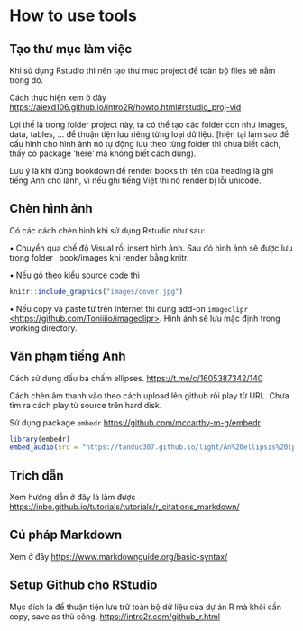 # How to use tools

## Tạo thư mục làm việc

Khi sử dụng Rstudio thì nên tạo thư mục project để toàn bộ files sẽ nằm trong đó.

Cách thực hiện xem ở đây <https://alexd106.github.io/intro2R/howto.html#rstudio_proj-vid>

Lợi thế là trong folder project này, ta có thể tạo các folder con như images, data, tables, ... để thuận tiện lưu riêng từng loại dữ liệu. [hiện tại làm sao để cấu hình cho hình ảnh nó tự động lưu theo từng folder thì chưa biết cách, thấy có package 'here' mà không biết cách dùng).

Lưu ý là khi dùng bookdown để render books thì tên của heading là ghi tiếng Anh cho lành, vì nếu ghi tiếng Việt thì nó render bị lỗi unicode.

## Chèn hình ảnh

Có các cách chèn hình khi sử dụng Rstudio như sau:

• Chuyển qua chế độ Visual rồi insert hình ảnh. Sau đó hình ảnh sẽ được lưu trong folder \_book/images khi render bằng knitr.

• Nếu gõ theo kiểu source code thì

```r
knitr::include_graphics("images/cover.jpg")
```

• Nếu copy và paste từ trên Internet thì dùng add-on `imageclipr` [<https://github.com/Toniiiio/imageclipr>](https://github.com/Toniiiio/imageclipr){.uri}. Hình ảnh sẽ lưu mặc định trong working directory.

## Văn phạm tiếng Anh

Cách sử dụng dấu ba chấm ellipses. <https://t.me/c/1605387342/140>

Cách chèn âm thanh vào theo cách upload lên github rồi play từ URL. Chưa tìm ra cách play từ source trên hard disk.

Sử dụng package `embedr` <https://github.com/mccarthy-m-g/embedr>

```r
library(embedr)
embed_audio(src = "https://tanduc307.github.io/light/An%20ellipsis%20(plural_%20ellipses)%20is%20a%20punctuation%20mark%20consisting%20of%20three%20dots..mp3")
```

## Trích dẫn

Xem hướng dẫn ở đây là làm được <https://inbo.github.io/tutorials/tutorials/r_citations_markdown/>

## Cú pháp Markdown

Xem ở đây <https://www.markdownguide.org/basic-syntax/>

## Setup Github cho RStudio

Mục đích là để thuận tiện lưu trữ toàn bộ dữ liệu của dự án R mà khỏi cần copy, save as thủ công. <https://intro2r.com/github_r.html>
